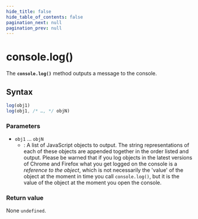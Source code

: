 ```yaml
---
hide_title: false
hide_table_of_contents: false
pagination_next: null
pagination_prev: null
---
```

# console.log()

The **`console.log()`** method outputs a message to the console.

## Syntax

```js
log(obj1)
log(obj1, /* …, */ objN)
```

### Parameters

- `obj1` … `objN`
  - : A list of JavaScript objects to output. The string representations of each of these
    objects are appended together in the order listed and output. Please be warned that if
    you log objects in the latest versions of Chrome and Firefox what you get logged on
    the console is a _reference to the object_, which is not necessarily the
    'value' of the object at the moment in time you call `console.log()`, but
    it is the value of the object at the moment you open the console.

### Return value

None `undefined`.
